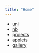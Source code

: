 ```yaml
---
title: "Home"
---
```


* [uni](https://igor-dimi.github.io/uni/)
* [nb](https://igor-dimi.github.io/nb/)
* [projects](./projects.qmd)
* [applets](./applets/applets.qmd)
* [gallery](https://igor-dimi.github.io/my-gallery)


::: {=html}
<script src="https://cdn.jsdelivr.net/npm/p5@1.9.2/lib/p5.min.js"></script>

<div id="pendulum-container"></div>

<script>
new p5(function(p) {
  let originX, originY;
  let r = 140;                 // arm length (pixels)
  let angle = Math.PI / 4;     // initial angle (radians)
  let aVel = 0.0;              // angular velocity
  let aAcc = 0.0;              // angular acceleration
  let gravity = 0.4;           // "g" (tune for feel)
  let damping = 0.995;         // energy loss per frame
  let bobRadius = 18;
  let isDragging = false;

  p.setup = function() {
    const canvas = p.createCanvas(460, 320);
    canvas.parent("pendulum-container");
    originX = p.width / 2;
    originY = 40;
  };

  p.draw = function() {
    p.background(245);

    if (!isDragging) {
      // Simple pendulum dynamics: alpha = -(g/r) * sin(theta)
      aAcc = (-gravity / r) * Math.sin(angle);
      aVel += aAcc;
      aVel *= damping;
      angle += aVel;
    }

    const bobX = originX + r * Math.sin(angle);
    const bobY = originY + r * Math.cos(angle);

    // String
    p.stroke(0);
    p.line(originX, originY, bobX, bobY);

    // Pivot
    p.fill(0);
    p.circle(originX, originY, 6);

    // Bob
    p.fill(isDragging ? 200 : 0);
    p.stroke(0);
    p.circle(bobX, bobY, bobRadius * 2);

    // Hint
    p.noStroke();
    p.fill(60);
    p.text("Drag the bob to set the angle", 12, p.height - 12);
  };

  // Helper: current bob position
  function bobPos() {
    return {
      x: originX + r * Math.sin(angle),
      y: originY + r * Math.cos(angle)
    };
  }

  // Convert pointer position to angle (angle measured from vertical)
  function angleFromPointer(mx, my) {
    // We defined bobX = originX + r*sin(angle), bobY = originY + r*cos(angle)
    // => angle = atan2(dx, dy)
    const dx = mx - originX;
    const dy = my - originY;
    return Math.atan2(dx, dy);
  }

  // Mouse interactions
  p.mousePressed = function() {
    const { x, y } = bobPos();
    if (p.dist(p.mouseX, p.mouseY, x, y) <= bobRadius + 4) {
      isDragging = true;
      aVel = 0; // stop motion while grabbing
    }
  };

  p.mouseDragged = function() {
    if (isDragging) {
      angle = angleFromPointer(p.mouseX, p.mouseY);
    }
  };

  p.mouseReleased = function() {
    if (isDragging) isDragging = false;
  };

  // Touch interactions (mobile)
  p.touchStarted = function() {
    // Mirror mousePressed logic
    const { x, y } = bobPos();
    if (p.dist(p.mouseX, p.mouseY, x, y) <= bobRadius + 4) {
      isDragging = true;
      aVel = 0;
    }
  };

  p.touchMoved = function() {
    if (isDragging) {
      angle = angleFromPointer(p.mouseX, p.mouseY);
    }
  };

  p.touchEnded = function() {
    if (isDragging) isDragging = false;
  };
});
</script>
:::

